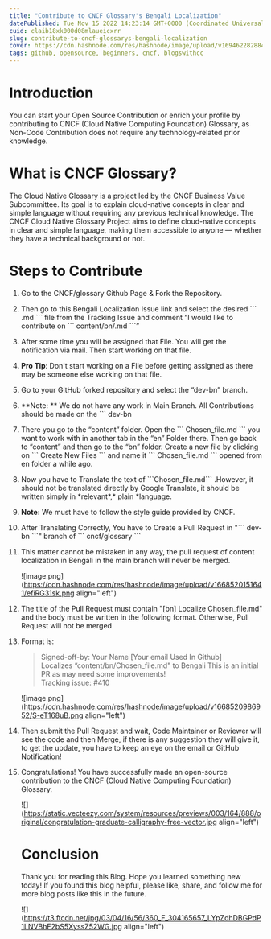 ```yaml
---
title: "Contribute to CNCF Glossary's Bengali Localization"
datePublished: Tue Nov 15 2022 14:23:14 GMT+0000 (Coordinated Universal Time)
cuid: claib18xk000d08mlaueicxrr
slug: contribute-to-cncf-glossarys-bengali-localization
cover: https://cdn.hashnode.com/res/hashnode/image/upload/v1694622828843/5282f652-03dc-4baa-8ff0-ed36acb6202f.png
tags: github, opensource, beginners, cncf, blogswithcc
---
```


# Introduction

You can start your Open Source Contribution or enrich your profile by contributing to CNCF (Cloud Native Computing Foundation) Glossary, as Non-Code Contribution does not require any technology-related prior knowledge.

# What is CNCF Glossary?

The Cloud Native Glossary is a project led by the CNCF Business Value Subcommittee. Its goal is to explain cloud-native concepts in clear and simple language without requiring any previous technical knowledge. The CNCF Cloud Native Glossary Project aims to define cloud-native concepts in clear and simple language, making them accessible to anyone — whether they have a technical background or not.

# Steps to Contribute

1. Go to the CNCF/glossary Github Page & Fork the Repository.
2. Then go to this Bengali Localization Issue link and select the desired \`\`\` .md \`\`\` file from the Tracking Issue and comment “I would like to contribute on \`\`\` content/bn/.md \`\`\`”
3. After some time you will be assigned that File. You will get the notification via mail. Then start working on that file.
4. **Pro Tip**: Don't start working on a File before getting assigned as there may be someone else working on that file.
5. Go to your GitHub forked repository and select the “dev-bn” branch.
6. \*\*Note: \*\* We do not have any work in Main Branch. All Contributions should be made on the \`\`\` dev-bn
7. There you go to the “content” folder. Open the \`\`\` Chosen_file.md \`\`\` you want to work with in another tab in the “en” Folder there. Then go back to “content” and then go to the “bn” folder. Create a new file by clicking on \`\`\` Create New Files \`\`\` and name it \`\`\` Chosen_file.md \`\`\` opened from en folder a while ago.
8. Now you have to Translate the text of \`\`\`Chosen_file.md\`\`\` .However, it should not be translated directly by Google Translate, it should be written simply in \*relevant\*,\* plain \*language.
9. **Note:** We must have to follow the style guide provided by CNCF.
10. After Translating Correctly, You have to Create a Pull Request in "\`\`\` dev-bn \`\`\`" branch of \`\`\` cncf/glossary \`\`\`
11. This matter cannot be mistaken in any way, the pull request of content localization in Bengali in the main branch will never be merged.

    ![image.png](https://cdn.hashnode.com/res/hashnode/image/upload/v1668520151641/efiRG31sk.png align="left")

12. The title of the Pull Request must contain "\[bn\] Localize Chosen_file.md" and the body must be written in the following format. Otherwise, Pull Request will not be merged
13. Format is:

    > Signed-off-by: Your Name \[Your email Used In Github\]  
    > Localizes “content/bn/Chosen_file.md" to Bengali This is an initial PR as may need some improvements!  
    > Tracking issue: #410

    ![image.png](https://cdn.hashnode.com/res/hashnode/image/upload/v1668520986952/S-eT168uB.png align="left")

14. Then submit the Pull Request and wait, Code Maintainer or Reviewer will see the code and then Merge, if there is any suggestion they will give it, to get the update, you have to keep an eye on the email or GitHub Notification!
15. Congratulations! You have successfully made an open-source contribution to the CNCF (Cloud Native Computing Foundation) Glossary.

    ![](https://static.vecteezy.com/system/resources/previews/003/164/888/original/congratulation-graduate-calligraphy-free-vector.jpg align="left")

    # Conclusion

    Thank you for reading this Blog. Hope you learned something new today! If you found this blog helpful, please like, share, and follow me for more blog posts like this in the future.

    ![](https://t3.ftcdn.net/jpg/03/04/16/56/360_F_304165657_LYpZdhDBGPdP1LNVBhF2bS5XyssZ52WG.jpg align="left")
